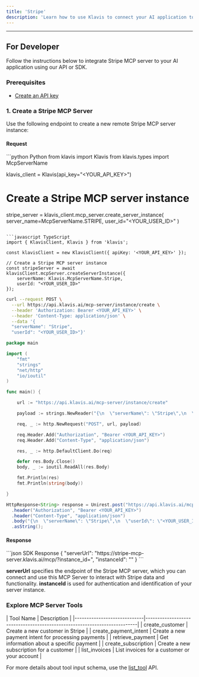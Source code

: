 ```yaml
---
title: 'Stripe'
description: 'Learn how to use Klavis to connect your AI application to Stripe MCP Server'
---
```



<NoCodeSnippet />

---

## For Developer

Follow the instructions below to integrate Stripe MCP server to your AI application using our API or SDK.

### Prerequisites

- [Create an API key](https://www.klavis.ai/home/api-keys)

### 1. Create a Stripe MCP Server

Use the following endpoint to create a new remote Stripe MCP server instance:

#### Request
<CodeGroup>
```python Python
from klavis import Klavis
from klavis.types import McpServerName

klavis_client = Klavis(api_key="<YOUR_API_KEY>")

# Create a Stripe MCP server instance
stripe_server = klavis_client.mcp_server.create_server_instance(
    server_name=McpServerName.STRIPE,
    user_id="<YOUR_USER_ID>"
)
```

```javascript TypeScript
import { KlavisClient, Klavis } from 'klavis';

const klavisClient = new KlavisClient({ apiKey: '<YOUR_API_KEY>' });

// Create a Stripe MCP server instance
const stripeServer = await klavisClient.mcpServer.createServerInstance({
    serverName: Klavis.McpServerName.Stripe,
    userId: "<YOUR_USER_ID>"
});
```

```bash cURL
curl --request POST \
  --url https://api.klavis.ai/mcp-server/instance/create \
  --header 'Authorization: Bearer <YOUR_API_KEY>' \
  --header 'Content-Type: application/json' \
  --data '{
  "serverName": "Stripe",
  "userId": "<YOUR_USER_ID>"}'
```



```go Go
package main

import (
	"fmt"
	"strings"
	"net/http"
	"io/ioutil"
)

func main() {

	url := "https://api.klavis.ai/mcp-server/instance/create"

	payload := strings.NewReader("{\n  \"serverName\": \"Stripe\",\n  \"userId\": \"<YOUR_USER_ID>\"\n}")

	req, _ := http.NewRequest("POST", url, payload)

	req.Header.Add("Authorization", "Bearer <YOUR_API_KEY>")
	req.Header.Add("Content-Type", "application/json")

	res, _ := http.DefaultClient.Do(req)

	defer res.Body.Close()
	body, _ := ioutil.ReadAll(res.Body)

	fmt.Println(res)
	fmt.Println(string(body))

}
```

```java Java
HttpResponse<String> response = Unirest.post("https://api.klavis.ai/mcp-server/instance/create")
  .header("Authorization", "Bearer <YOUR_API_KEY>")
  .header("Content-Type", "application/json")
  .body("{\n  \"serverName\": \"Stripe\",\n  \"userId\": \"<YOUR_USER_ID>\"\n}")
  .asString();
```
</CodeGroup>

#### Response
<CodeGroup>
```json SDK Response
{
  "serverUrl": "https://stripe-mcp-server.klavis.ai/mcp/?instance_id=<instance-id>",
  "instanceId": "<instance-id>"
}
```
</CodeGroup>

<Check> **serverUrl** specifies the endpoint of the Stripe MCP server, which you can connect and use this MCP Server to interact with Stripe data and functionality.</Check>
<Note> **instanceId** is used for authentication and identification of your server instance.</Note>

### Explore MCP Server Tools

<Accordion title="Tools Information">
| Tool Name                   | Description                                                              |
|-----------------------------|--------------------------------------------------------------------------|
| create_customer             | Create a new customer in Stripe                                          |
| create_payment_intent       | Create a new payment intent for processing payments                      |
| retrieve_payment            | Get information about a specific payment                                 |
| create_subscription         | Create a new subscription for a customer                                 |
| list_invoices               | List invoices for a customer or your account                             |
</Accordion>

<Note>For more details about tool input schema, use the [list_tool](https://docs.klavis.ai/api-reference/mcp-server/list-tools) API.</Note> 